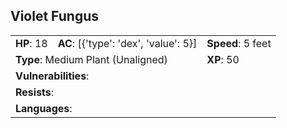 ## Violet Fungus {#monster-violet-fungus}

```{=html}
<table class="table table-striped">
    <tbody>
        <tr>                    
            <td><b>HP</b>: 18</td>
            <td><b>AC</b>: [{'type': 'dex', 'value': 5}]</td>
            <td><b>Speed</b>: 5 feet</td>
        </tr>
        <tr>
            <td colspan="2"><b>Type</b>: Medium Plant (Unaligned)</td>
            <td><b>XP</b>: 50</td>
        </tr>
        <tr>
            <td colspan="3"><b>Vulnerabilities</b>: </td>
        </tr>
        <tr>
            <td colspan="3"><b>Resists</b>: </td>
        </tr>
        <tr>
            <td colspan="3"><b>Languages</b>: </td>
        </tr>
    </tbody>
</table>
```